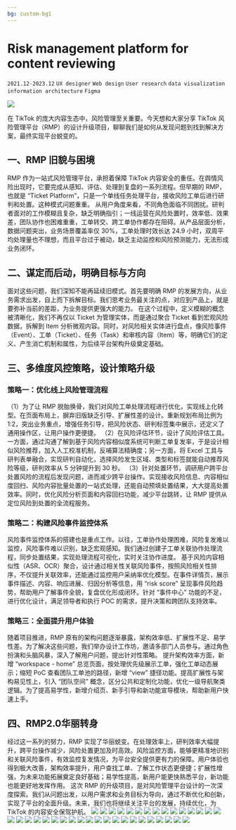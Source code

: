 ```yaml
---
bg: custom-bg1
---
```




# Risk management platform for content reviewing

`2021.12-2023.12`  `UX designer`  `Web design`  `User research` `data visualization` `information architecture` `Figma`


<Image src="/risk/risk.001.png"  className="mb-6 rounded-lg" />


在 TikTok 的庞大内容生态中，风险管理至关重要。今天想和大家分享 TikTok 风险管理平台（RMP）的设计升级项目，聊聊我们是如何从发现问题到找到解决方案，最终实现平台蜕变的。

## 一、RMP 旧貌与困境
RMP 作为一站式风险管理平台，承担着保障 TikTok 内容安全的重任。在舆情风险出现时，它要完成从感知、评估、处理到复盘的一系列流程。但早期的 RMP，也就是 “Ticket Platform”，只是一个单线任务处理平台，接收风险工单后进行研判和处置。这种模式问题重重。
从用户角度来看，不同角色面临不同困扰。研判者面对的工作模糊且复杂，缺乏明确指引；一线运营在风险处置时，效率低、效果差，团队协作也困难重重，工单转交、跨工单协作都存在阻碍。从产品层面分析，数据问题突出，业务场景覆盖率仅 30%，工单处理时效长达 24.9 小时，双周平均处理量也不理想，而且平台过于被动，缺乏主动监控和风险预测能力，无法形成业务闭环。

## 二、谋定而后动，明确目标与方向
面对这些问题，我们深知不能再延续旧模式。首先要明确 RMP 的发展方向，从业务需求出发，自上而下拆解目标。我们思考业务最关注的点，对应到产品上，就是要弥补当前的差距，为业务提供更强大的能力。
在这个过程中，定义模糊的概念被清晰化，我们不再仅以 Ticket 为管理实体，而是通过聚合 Ticket 看到宏观风险数据，拆解到 Item 分析微观内容。同时，对风险相关实体进行盘点，像风险事件（Event）、工单（Ticket）、任务（Task）和审核内容（Item）等，明确它们的定义、产生消亡机制和属性，为后续平台架构升级奠定基础。

## 三、多维度风控策略，设计策略升级
### 策略一：优化线上风险管理流程
（1）为了让 RMP 脱胎换骨，我们对风险工单处理流程进行优化，实现线上化转型。在页面布局上，摒弃旧版缺乏引导、扩展性差的设计。重新规划布局比例为 1:2，突出业务重点，增强任务引导，把风险状态、研判标签集中展示，还定义了通用操作区，让用户操作更便捷。
（2）在风险评估环节，设计了风险评估工具。一方面，通过沟通了解到基于风险内容相似度系统可判断工单复发率，于是设计相似风险推荐，加入人工校准机制，反哺算法精确度；另一方面，将 Excel 工具与研判表单融合，实现研判自动化，选择风险发生区域、类型和标签就能自动推荐风险等级，研判效率从 5 分钟提升到 30 秒。
（3）针对处置环节，调研用户跨平台处置风险的流程后发现问题，进而减少跨平台操作。实现接收风险信息、内容相似度回扫、风险内容批量处置的一站式处理，还能自动预填处置结果，大大提高处置效率。同时，优化风险分析页面和内容回扫功能，减少平台跳转，让 RMP 提供从定位风险到处置的全流程服务。

### 策略二：构建风险事件监控体系
风险事件监控体系的搭建也是重点工作。以往，工单协作处理困难，风险复发难以监控，风险事件难以识别，缺乏宏观感知。我们通过创建子工单关联协作处理流程，同步处置结果，实现处理流程可视化，实时关注协作进度。
基于风险内容相似性（ASR、OCR）聚合，设计通过相关性关联风险事件，按照风险相关性排序，不仅提升关联效率，还能通过监控用户采纳率优化模型。在事件详情页，展示事件描述、内容、响应进展、归因分析等信息，用 “risk score” 呈现事件风险趋势，帮助用户了解事件全貌，复盘优化形成闭环。针对 “事件中心” 功能的不足，进行优化设计，满足领导者和执行 POC 的需求，提升决策和跨团队支持效率。

### 策略三：全面提升用户体验
随着项目推进，RMP 原有的架构问题逐渐暴露，架构效率低、扩展性不足、易学性差。为了解决这些问题，我们举办设计工作坊，邀请多部门人员参与。通过角色扮演和头脑风暴，深入了解用户问题，提出针对性策略。
提升架构效率方面，新增 “workspace - home” 总览页面，按处理优先级展示工单，强化工单动态展示；缩短 PoC 查看团队工单池的路径，新增 “view” 捷径功能。提高扩展性与架构易见性上，引入 “团队空间” 概念，区分公共和定制化功能，优化一级导航聚类逻辑。为了提高易学性，新增介绍页、新手引导和新功能宣导模块，帮助新用户快速上手。

## 四、RMP2.0华丽转身
经过这一系列的努力，RMP 实现了华丽蜕变。在处理效率上，研判效率大幅提升，跨平台操作减少，风险处置更加及时高效。风险监控方面，能够更精准地识别和关联风险事件，有效监控复发情况，为平台安全提供更有力的保障。用户体验也得到极大改善，架构效率提升，用户查找工单、了解工作状态更便捷；扩展性增强，为未来功能拓展奠定良好基础；易学性提高，新用户能更快熟悉平台，新功能也能更好地发挥作用。
这次 RMP 的升级项目，是对风险管理平台设计的一次深度探索。我们从问题出发，以用户需求和业务目标为导向，通过不断优化和创新，实现了平台的全面升级。未来，我们也将继续关注平台的发展，持续优化，为 TikTok 的内容安全保驾护航。
<Image src="/risk/risk.002.png"  className="my-6 rounded-lg" />
<Image src="/risk/risk.003.png"  className="my-6 rounded-lg" />
<Image src="/risk/risk.004.png"  className="my-6 rounded-lg" />
<Image src="/risk/risk.005.png"  className="my-6 rounded-lg" />
<Image src="/risk/risk.006.png"  className="my-6 rounded-lg" />
<Image src="/risk/risk.007.png"  className="my-6 rounded-lg" />
<Image src="/risk/risk.008.png"  className="my-6 rounded-lg" />
<Image src="/risk/risk.009.png"  className="my-6 rounded-lg" />
<Image src="/risk/risk.010.png"  className="my-6 rounded-lg" />
<Image src="/risk/risk.011.png"  className="my-6 rounded-lg" />
<Image src="/risk/risk.012.png"  className="my-6 rounded-lg" />
<Image src="/risk/risk.013.png"  className="my-6 rounded-lg" />
<Image src="/risk/risk.014.png"  className="my-6 rounded-lg" />
<Image src="/risk/risk.015.png"  className="my-6 rounded-lg" />
<Image src="/risk/risk.016.png"  className="my-6 rounded-lg" />
<Image src="/risk/risk.017.png"  className="my-6 rounded-lg" />
<Image src="/risk/risk.018.png"  className="my-6 rounded-lg" />
<Image src="/risk/risk.019.png"  className="my-6 rounded-lg" />
<Image src="/risk/risk.020.png"  className="my-6 rounded-lg" />
<Image src="/risk/risk.021.png"  className="my-6 rounded-lg" />
<Image src="/risk/risk.022.png"  className="my-6 rounded-lg" />
<Image src="/risk/risk.023.png"  className="my-6 rounded-lg" />
<Image src="/risk/risk.024.png"  className="my-6 rounded-lg" />
<Image src="/risk/risk.025.png"  className="my-6 rounded-lg" />
<Image src="/risk/risk.026.png"  className="my-6 rounded-lg" />
<Image src="/risk/risk.027.png"  className="my-6 rounded-lg" />
<Image src="/risk/risk.028.png"  className="my-6 rounded-lg" />
<Image src="/risk/risk.029.png"  className="my-6 rounded-lg" />
<Image src="/risk/risk.030.png"  className="my-6 rounded-lg" />
<Image src="/risk/risk.031.png"  className="my-6 rounded-lg" />
<Image src="/risk/risk.032.png"  className="my-6 rounded-lg" />
<Image src="/risk/risk.033.png"  className="my-6 rounded-lg" />
<Image src="/risk/risk.034.png"  className="my-6 rounded-lg" />
<Image src="/risk/risk.035.png"  className="my-6 rounded-lg" />
<Image src="/risk/risk.036.png"  className="my-6 rounded-lg" />
<Image src="/risk/risk.037.png"  className="my-6 rounded-lg" />


